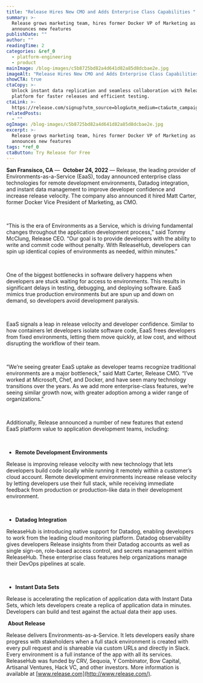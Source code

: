 ```yaml
---
title: "Release Hires New CMO and Adds Enterprise Class Capabilities "
summary: >-
  Release grows marketing team, hires former Docker VP of Marketing as CMO - and
  announces new features
publishDate: ""
author: ""
readingTime: 2
categories: &ref_0
  - platform-engineering
  - product
mainImage: /blog-images/c5b8725bd82a4d641d82a85d8dcbae2e.jpg
imageAlt: "Release Hires New CMO and Adds Enterprise Class Capabilities "
showCTA: true
ctaCopy: >-
  Unlock instant data replication and seamless collaboration with Release's EaaS
  platform for faster releases and efficient testing.
ctaLink: >-
  https://release.com/signup?utm_source=blog&utm_medium=cta&utm_campaign=blog-cta&utm_content=releasehub-adds-enterprise-class-capabilities-with-remote-development-environments-datadog-integration-and-instant-data-sets
relatedPosts:
  - ""
ogImage: /blog-images/c5b8725bd82a4d641d82a85d8dcbae2e.jpg
excerpt: >-
  Release grows marketing team, hires former Docker VP of Marketing as CMO - and
  announces new features
tags: *ref_0
ctaButton: Try Release for Free
---
```


**San Fransisco, CA** —  **October 24, 2022** — Release, the leading provider of Environments-as-a-Service (EaaS), today announced enterprise class technologies for remote development environments, Datadog integration, and instant data management to improve developer confidence and increase release velocity. The company also announced it hired Matt Carter, former Docker Vice President of Marketing, as CMO.

‍

“This is the era of Environments as a Service, which is driving fundamental changes throughout the application development process,” said Tommy McClung, Release CEO. “Our goal is to provide developers with the ability to write and commit code without penalty. With ReleaseHub, developers can spin up identical copies of environments as needed, within minutes.”

‍

One of the biggest bottlenecks in software delivery happens when developers are stuck waiting for access to environments. This results in significant delays in testing, debugging, and deploying software. EaaS mimics true production environments but are spun up and down on demand, so developers avoid development paralysis.

‍

EaaS signals a leap in release velocity and developer confidence. Similar to how containers let developers isolate software code, EaaS frees developers from fixed environments, letting them move quickly, at low cost, and without disrupting the workflow of their team.

‍

“We’re seeing greater EaaS uptake as developer teams recognize traditional environments are a major bottleneck,” said Matt Carter, Release CMO. “I’ve worked at Microsoft, Chef, and Docker, and have seen many technology transitions over the years. As we add more enterprise-class features, we’re seeing similar growth now, with greater adoption among a wider range of organizations.”

‍

Additionally, Release announced a number of new features that extend EaaS platform value to application development teams, including:

‍

- **Remote Development Environments**

Release is improving release velocity with new technology that lets developers build code locally while running it remotely within a customer’s cloud account. Remote development environments increase release velocity by letting developers use their full stack, while receiving immediate feedback from production or production-like data in their development environment.

‍

- **Datadog Integration**

ReleaseHub is introducing native support for Datadog, enabling developers to work from the leading cloud monitoring platform. Datadog observability gives developers Release insights from their Datadog accounts as well as single sign-on, role-based access control, and secrets management within ReleaseHub. These enterprise class features help organizations manage their DevOps pipelines at scale.

‍

- **Instant Data Sets**

Release is accelerating the replication of application data with Instant Data Sets, which lets developers create a replica of application data in minutes. Developers can build and test against the actual data their app uses.

‍
**About Release**

Release delivers Environments-as-a-Service. It lets developers easily share progress with stakeholders when a full stack environment is created with every pull request and is shareable via custom URLs and directly in Slack. Every environment is a full instance of the app with all its services. ReleaseHub was funded by CRV, Sequoia, Y Combinator, Bow Capital, Artisanal Ventures, Hack VC, and other investors. More information is available at [www.release.com](http://www.release.com/).  

‍
